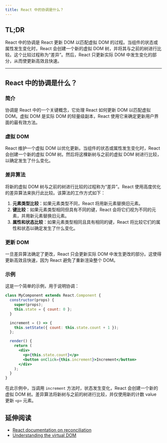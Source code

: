 ```yaml
---
title: React 中的协调是什么？
---
```


## TL;DR

React 中的协调是 React 更新 DOM 以匹配虚拟 DOM 的过程。当组件的状态或属性发生变化时，React 会创建一个新的虚拟 DOM 树，并将其与之前的树进行比较。这个比较过程称为“差异”。然后，React 只更新实际 DOM 中发生变化的部分，从而使更新高效且快速。

***

## React 中的协调是什么？

### 简介

协调是 React 中的一个关键概念，它处理 React 如何更新 DOM 以匹配虚拟 DOM。虚拟 DOM 是实际 DOM 的轻量级副本，React 使用它来确定更新用户界面的最有效方法。

### 虚拟 DOM

React 维护一个虚拟 DOM 以优化更新。当组件的状态或属性发生变化时，React 会创建一个新的虚拟 DOM 树。然后将这棵新树与之前的虚拟 DOM 树进行比较，以确定发生了什么变化。

### 差异算法

将新的虚拟 DOM 树与之前的树进行比较的过程称为“差异”。React 使用高度优化的差异算法来执行此比较。该算法的工作方式如下：

1. **元素类型比较**：如果元素类型不同，React 将用新元素替换旧元素。
2. **键比较**：如果元素类型相同但具有不同的键，React 会将它们视为不同的元素，并用新元素替换旧元素。
3. **属性和状态比较**：如果元素类型相同且具有相同的键，React 将比较它们的属性和状态以确定发生了什么变化。

### 更新 DOM

一旦差异算法确定了更改，React 只会更新实际 DOM 中发生更改的部分。这使得更新高效且快速，因为 React 避免了重新渲染整个 DOM。

### 示例

这是一个简单的示例，用于说明协调：

```jsx
class MyComponent extends React.Component {
  constructor(props) {
    super(props);
    this.state = { count: 0 };
  }

  increment = () => {
    this.setState({ count: this.state.count + 1 });
  };

  render() {
    return (
      <div>
        <p>{this.state.count}</p>
        <button onClick={this.increment}>Increment</button>
      </div>
    );
  }
}
```

在此示例中，当调用 `increment` 方法时，状态发生变化，React 会创建一个新的虚拟 DOM 树。差异算法将新树与之前的树进行比较，并仅使用新的计数 value 更新 `<p>` 元素。

## 延伸阅读

* [React documentation on reconciliation](https://react.dev/learn/preserving-and-resetting-state)
* [Understanding the virtual DOM](https://www.freecodecamp.org/news/what-is-the-virtual-dom-in-react/)
